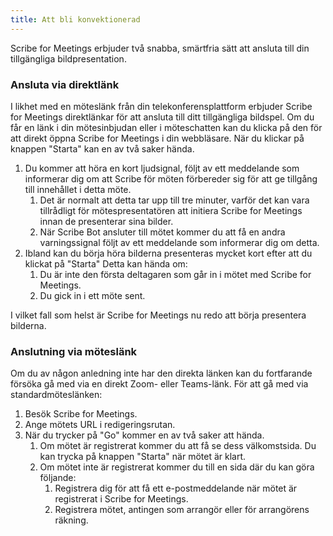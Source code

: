 ```yaml
---
title: Att bli konvektionerad
---
```



Scribe for Meetings erbjuder två snabba, smärtfria sätt att ansluta till din tillgängliga bildpresentation.

### Ansluta via direktlänk

I likhet med en möteslänk från din telekonferensplattform erbjuder Scribe for Meetings direktlänkar för att ansluta till ditt tillgängliga bildspel. Om du får en länk i din mötesinbjudan eller i möteschatten kan du klicka på den för att direkt öppna Scribe for Meetings i din webbläsare. När du klickar på knappen "Starta" kan en av två saker hända.
1. Du kommer att höra en kort ljudsignal, följt av ett meddelande som informerar dig om att Scribe för möten förbereder sig för att ge tillgång till innehållet i detta möte.
    1. Det är normalt att detta tar upp till tre minuter, varför det kan vara tillrådligt för mötespresentatören att initiera Scribe for Meetings innan de presenterar sina bilder.
    1. När Scribe Bot ansluter till mötet kommer du att få en andra varningssignal följt av ett meddelande som informerar dig om detta.
1. Ibland kan du börja höra bilderna presenteras mycket kort efter att du klickat på "Starta" Detta kan hända om:
    1. Du är inte den första deltagaren som går in i mötet med Scribe for Meetings.
    1. Du gick in i ett möte sent.

I vilket fall som helst är Scribe for Meetings nu redo att börja presentera bilderna.

### Anslutning via möteslänk

Om du av någon anledning inte har den direkta länken kan du fortfarande försöka gå med via en direkt Zoom- eller Teams-länk. För att gå med via standardmöteslänken:
1. Besök Scribe for Meetings.
1. Ange mötets URL i redigeringsrutan.
1. När du trycker på "Go" kommer en av två saker att hända.
    1. Om mötet är registrerat kommer du att få se dess välkomstsida. Du kan trycka på knappen "Starta" när mötet är klart.
    1. Om mötet inte är registrerat kommer du till en sida där du kan göra följande:
        1. Registrera dig för att få ett e-postmeddelande när mötet är registrerat i Scribe for Meetings.
        1. Registrera mötet, antingen som arrangör eller för arrangörens räkning.
